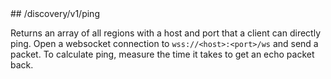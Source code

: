 
<MethodPill method="get" />
## /discovery/v1/ping

Returns an array of all regions with a host and port that a client can directly ping. Open a websocket connection to `wss://<host>:<port>/ws` and send a packet. To calculate ping, measure the time it takes to get an echo packet back.